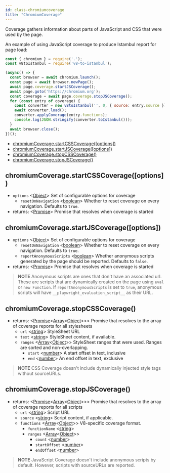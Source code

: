 ```yaml
---
id: class-chromiumcoverage
title: "ChromiumCoverage"
---
```



Coverage gathers information about parts of JavaScript and CSS that were used by the page.

An example of using JavaScript coverage to produce Istambul report for page load:

```js
const { chromium } = require('.');
const v8toIstanbul = require('v8-to-istanbul');

(async() => {
  const browser = await chromium.launch();
  const page = await browser.newPage();
  await page.coverage.startJSCoverage();
  await page.goto('https://chromium.org');
  const coverage = await page.coverage.stopJSCoverage();
  for (const entry of coverage) {
    const converter = new v8toIstanbul('', 0, { source: entry.source });
    await converter.load();
    converter.applyCoverage(entry.functions);
    console.log(JSON.stringify(converter.toIstanbul()));
  }
  await browser.close();
})();
```

<!-- GEN:toc -->
- [chromiumCoverage.startCSSCoverage([options])](api/class-chromiumcoverage.mdx#chromiumcoveragestartcsscoverageoptions)
- [chromiumCoverage.startJSCoverage([options])](api/class-chromiumcoverage.mdx#chromiumcoveragestartjscoverageoptions)
- [chromiumCoverage.stopCSSCoverage()](api/class-chromiumcoverage.mdx#chromiumcoveragestopcsscoverage)
- [chromiumCoverage.stopJSCoverage()](api/class-chromiumcoverage.mdx#chromiumcoveragestopjscoverage)
<!-- GEN:stop -->

## chromiumCoverage.startCSSCoverage([options])
- `options` <[Object]> Set of configurable options for coverage
  - `resetOnNavigation` <[boolean]> Whether to reset coverage on every navigation. Defaults to `true`.
- returns: <[Promise]> Promise that resolves when coverage is started

## chromiumCoverage.startJSCoverage([options])
- `options` <[Object]> Set of configurable options for coverage
  - `resetOnNavigation` <[boolean]> Whether to reset coverage on every navigation. Defaults to `true`.
  - `reportAnonymousScripts` <[boolean]> Whether anonymous scripts generated by the page should be reported. Defaults to `false`.
- returns: <[Promise]> Promise that resolves when coverage is started

> **NOTE** Anonymous scripts are ones that don't have an associated url. These are scripts that are dynamically created on the page using `eval` or `new Function`. If `reportAnonymousScripts` is set to `true`, anonymous scripts will have `__playwright_evaluation_script__` as their URL.

## chromiumCoverage.stopCSSCoverage()
- returns: <[Promise]<[Array]<[Object]>>> Promise that resolves to the array of coverage reports for all stylesheets
  - `url` <[string]> StyleSheet URL
  - `text` <[string]> StyleSheet content, if available.
  - `ranges` <[Array]<[Object]>> StyleSheet ranges that were used. Ranges are sorted and non-overlapping.
    - `start` <[number]> A start offset in text, inclusive
    - `end` <[number]> An end offset in text, exclusive

> **NOTE** CSS Coverage doesn't include dynamically injected style tags without sourceURLs.

## chromiumCoverage.stopJSCoverage()
- returns: <[Promise]<[Array]<[Object]>>> Promise that resolves to the array of coverage reports for all scripts
  - `url` <[string]> Script URL
  - `source` <[string]> Script content, if applicable.
  - `functions` <[Array]<[Object]>> V8-specific coverage format.
    - `functionName` <[string]>
    - `ranges` <[Array]<[Object]>>
      - `count` <[number]>
      - `startOffset` <[number]>
      - `endOffset` <[number]>

> **NOTE** JavaScript Coverage doesn't include anonymous scripts by default. However, scripts with sourceURLs are
reported.



[AXNode]: api/class-accessibility.mdx#accessibilitysnapshotoptions "AXNode"
[Accessibility]: api/class-accessibility.mdx#class-accessibility "Accessibility"
[Array]: https://developer.mozilla.org/en-US/docs/Web/JavaScript/Reference/Global_Objects/Array "Array"
[BrowserServer]: api/class-browser.mdx#class-browserserver  "BrowserServer"
[BrowserContext]: api/class-browsercontext.mdx#class-browsercontext  "BrowserContext"
[BrowserType]: api/class-browsertype.mdx#class-browsertype "BrowserType"
[Browser]: api/class-browser.mdx  "Browser"
[Buffer]: https://nodejs.org/api/buffer.htmlapi.mdx#buffer_class_buffer "Buffer"
[ChildProcess]: https://nodejs.org/api/child_process.html "ChildProcess"
[ChromiumBrowser]: api/class-chromiumbrowser.mdx#class-chromiumbrowser "ChromiumBrowser"
[ChromiumBrowserContext]: api/class-chromiumbrowsercontext.mdx#class-chromiumbrowsercontext "ChromiumBrowserContext"
[ChromiumCoverage]: api/class-chromiumcoverage.mdx#class-chromiumcoverage "ChromiumCoverage"
[CDPSession]: api/class-cdpsession.mdx#class-cdpsession  "CDPSession"
[ConsoleMessage]: api/class-consolemessage.mdx#class-consolemessage "ConsoleMessage"
[Dialog]: api/class-dialog.mdx#class-dialog "Dialog"
[Download]: api/class-download.mdx#class-download "Download"
[ElementHandle]: api/class-elementhandle.mdx#class-elementhandle "ElementHandle"
[Element]: https://developer.mozilla.org/en-US/docs/Web/API/element "Element"
[Error]: https://nodejs.org/api/errors.htmlapi.mdx#errors_class_error "Error"
[File]: https://developer.mozilla.org/en-US/docs/Web/API/File "File"
[FileChooser]: api/class-filechooser.mdx#class-filechooser "FileChooser"
[FirefoxBrowser]: api/class-firefoxbrowser.mdx#class-firefoxbrowser "FirefoxBrowser"
[Frame]: api/class-frame.mdx#class-frame "Frame"
[JSHandle]: api/class-jshandle.mdx#class-jshandle "JSHandle"
[Keyboard]: api/class-keyboard.mdx#class-keyboard "Keyboard"
[Logger]: api/class-logger.mdx#class-logger "Logger"
[Map]: https://developer.mozilla.org/en-US/docs/Web/JavaScript/Reference/Global_Objects/Map "Map"
[Mouse]: api/class-mouse.mdx#class-mouse "Mouse"
[Object]: https://developer.mozilla.org/en-US/docs/Web/JavaScript/Reference/Global_Objects/Object "Object"
[Page]: api/class-page.mdx#class-page "Page"
[Playwright]: api/class-playwright.mdx "Playwright"
[Promise]: https://developer.mozilla.org/en-US/docs/Web/JavaScript/Reference/Global_Objects/Promise "Promise"
[RegExp]: https://developer.mozilla.org/en-US/docs/Web/JavaScript/Reference/Global_Objects/RegExp
[Request]: api/class-request.mdx#class-request  "Request"
[Response]: api/class-response.mdx#class-response  "Response"
[Route]: api/class-route.mdx#class-route  "Route"
[Selectors]: api/class-selectors.mdx#class-selectors  "Selectors"
[Serializable]: https://developer.mozilla.org/en-US/docs/Web/JavaScript/Reference/Global_Objects/JSON/stringifyapi.mdx#Description "Serializable"
[TimeoutError]: api/class-timeouterror.mdx#class-timeouterror "TimeoutError"
[UIEvent.detail]: https://developer.mozilla.org/en-US/docs/Web/API/UIEvent/detail "UIEvent.detail"
[URL]: https://nodejs.org/api/url.html
[USKeyboardLayout]: ../src/usKeyboardLayout.ts "USKeyboardLayout"
[UnixTime]: https://en.wikipedia.org/wiki/Unix_time "Unix Time"
[WebKitBrowser]: api/class-webkitbrowser.mdx#class-webkitbrowser "WebKitBrowser"
[Worker]: api/class-worker.mdx#class-worker "Worker"
[boolean]: https://developer.mozilla.org/en-US/docs/Web/JavaScript/Data_structuresapi.mdx#Boolean_type "Boolean"
[function]: https://developer.mozilla.org/en-US/docs/Web/JavaScript/Reference/Global_Objects/Function "Function"
[iterator]: https://developer.mozilla.org/en-US/docs/Web/JavaScript/Reference/Iteration_protocols "Iterator"
[number]: https://developer.mozilla.org/en-US/docs/Web/JavaScript/Data_structuresapi.mdx#Number_type "Number"
[origin]: https://developer.mozilla.org/en-US/docs/Glossary/Origin "Origin"
[selector]: https://developer.mozilla.org/en-US/docs/Web/CSS/CSS_Selectors "selector"
[Readable]: https://nodejs.org/api/stream.htmlapi.mdx#stream_class_stream_readable "Readable"
[string]: https://developer.mozilla.org/en-US/docs/Web/JavaScript/Data_structuresapi.mdx#String_type "String"
[xpath]: https://developer.mozilla.org/en-US/docs/Web/XPath "xpath"

